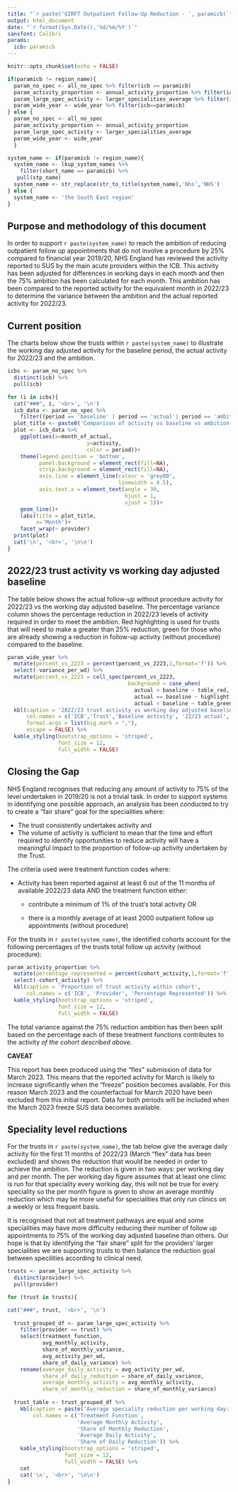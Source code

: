 ```yaml
---
title: "`r paste('GIRFT Outpatient Follow-Up Reduction - ', paramicb)`"
output: html_document
date: "`r format(Sys.Date(),'%d/%m/%Y')`"
sansfont: Calibri   
params: 
  icb: paramicb
---
```


```r
knitr::opts_chunk$set(echo = FALSE)

if(paramicb != region_name){
  param_no_spec <- all_no_spec %>% filter(icb == paramicb)
  param_activity_proportion <- annual_activity_proportion %>% filter(icb == paramicb)
  param_large_spec_activity <- larger_specialities_average %>% filter(icb==paramicb)
  param_wide_year <- wide_year %>% filter(icb==paramicb)
} else {
  param_no_spec <- all_no_spec
  param_activity_proportion <- annual_activity_proportion
  param_large_spec_activity <- larger_specialities_average
  param_wide_year <- wide_year
  }

system_name <- if(paramicb != region_name){
  system_name <- lkup_system_names %>% 
    filter(short_name == paramicb) %>% 
   pull(stp_name)
  system_name <- str_replace(str_to_title(system_name),'Nhs','NHS')
} else {
  system_name <- 'the South East region'
} 

```

## Purpose and methodology of this document

In order to support `r paste(system_name)` to reach the ambition of reducing outpatient follow up appointments that do not involve a procedure by 25% compared to financial year 2019/20, NHS England has reviewed the activity reported to SUS by the main acute providers within the ICB. This activity has been adjusted for differences in working days in each month and then the 75% ambition has been calculated for each month. This ambition has been compared to the reported activity for the equivalent month in 2022/23 to determine the variance between the ambition and the actual reported activity for 2022/23. 

## Current position {.tabset .tabset-pills}

The charts below show the trusts within `r paste(system_name)` to illustrate the working day adjusted activity for the baseline period, the actual activity for 2022/23 and the ambition. 

```r
icbs <- param_no_spec %>% 
  distinct(icb) %>% 
  pull(icb)

for (i in icbs){
  cat("###", i, '<br>', '\n')
  icb_data <- param_no_spec %>% 
    filter((period == 'baseline' | period == 'actual'| period == 'ambition')& icb==i)
  plot_title <- paste0('Comparison of activity vs baseline vs ambition for ',i,' ICB providers') 
  plot <- icb_data %>% 
    ggplot(aes(x=month_of_actual,
                         y=activity,
                         color = period))+
    theme(legend.position = 'bottom',
          panel.background = element_rect(fill=NA),
          strip.background = element_rect(fill=NA),
          axis.line = element_line(colour = 'grey80',
                                   linewidth = 0.5),
          axis.text.x = element_text(angle = 30, 
                                     hjust = 1,
                                     vjust = 1))+
    geom_line()+
    labs(title = plot_title,
         x='Month')+
    facet_wrap(~ provider)
  print(plot)
  cat('\n', '<br>', '\n\n')
}

```

## 2022/23 trust activity vs working day adjusted baseline

The table below shows the actual follow-up without procedure activity for 2022/23 vs the working day adjusted baseline. The percentage variance column shows the percentage reduction in 2022/23 levels of activity required in order to meet the ambition. Red highlighting is used for trusts that will need to make a greater than 25% reduction, green for those who are already showing a reduction in follow-up activity (without procedure) compared to the baseline.

```r
param_wide_year %>% 
  mutate(percent_vs_2223 = percent(percent_vs_2223,1,format='f')) %>% 
  select(-variance_per_wd) %>% 
  mutate(percent_vs_2223 = cell_spec(percent_vs_2223,
                                      background = case_when(
                                        actual > baseline ~ table_red,
                                        actual == baseline ~ highlight,
                                        actual < baseline ~ table_green))) %>% 
  kbl(caption = '2022/23 trust activity vs working day adjusted baseline',
      col.names = c('ICB','Trust','Baseline activity', '22/23 actual', 'Ambition', 'Variance','Percentage Variance'),
      format.args = list(big.mark = ","),
      escape = FALSE) %>%
  kable_styling(bootstrap_options = 'striped',
                font_size = 12,
                full_width = FALSE)
```
## Closing the Gap

NHS England recognises that reducing any amount of activity to 75% of the level undertaken in 2019/20 is not a trivial task. In order to support systems in identifying one possible approach, an analysis has been conducted to try to create a "fair share" goal for the specialities where:

* The trust consistently undertakes activity and 
* The volume of activity is sufficient to mean that the time and effort required to identify opportunities to reduce activity will have a meaningful impact to the proportion of follow-up activity undertaken by the Trust.  

The criteria used were treatment function codes where:

* Activity has been reported against at least 6 out of the 11 months of available 2022/23 data AND the treatment function either:

  + contribute a minimum of 1% of the trust's total activity OR
  
  + there is a monthly average of at least 2000 outpatient follow up appointments (without procedure)
  
For the trusts in `r paste(system_name)`, the identified cohorts account for the following percentages of the trusts total follow up activity (without procedure):

```r
param_activity_proportion %>% 
  mutate(percentage_represented = percent(cohort_activity,1,format='f')) %>% 
  select(-cohort_activity) %>% 
  kbl(caption = 'Proportion of trust activity within cohort',
      col.names = c('ICB', 'Provider', 'Percentage Represented')) %>%
  kable_styling(bootstrap_options = 'striped',
                font_size = 12,
                full_width = FALSE)
```
The total variance against the 75% reduction ambition has then been split based on the percentage each of these treatment functions contributes to the activity *of the cohort described above*.

**CAVEAT**

This report has been produced using the "flex" submission of data for March 2023. This means that the reported activity for March is likely to increase significantly when the "freeze" position becomes available. For this reason March 2023 and the counterfactual for March 2020 have been excluded from this initial report. Data for both periods will be included when the March 2023 freeze SUS data becomes available.

## Speciality level reductions {.tabset .tabset-pills}

For the trusts in `r paste(system_name)`, the tab below give the average daily activity for the first 11 months of 2022/23 (March "flex" data has been excluded) and shows the reduction that would be needed in order to achieve the ambition. The reduction is given in two ways: per working day and per month. The per working day figure assumes that at least one clinic is run for that speciality every working day, this will not be true for every speciality so the per month figure is given to show an average monthly reduction which may be more useful for specialities that only run clinics on a weekly or less frequent basis.

It is recognised that not all treatment pathways are equal and some specialities may have more difficulty reducing their number of follow up appointments to 75% of the working day adjusted baseline than others. Our hope is that by identifying the "fair share" split for the providers' larger specialities we are supporting trusts to then balance the reduction goal between specilities according to clinical need.

```r
trusts <- param_large_spec_activity %>% 
  distinct(provider) %>% 
  pull(provider)

for (trust in trusts){

cat("###", trust, '<br>', '\n')
  
  trust_grouped_df <- param_large_spec_activity %>% 
    filter(provider == trust) %>%
    select(treatment_function,
           avg_monthly_activity,
           share_of_monthly_variance,
           avg_activity_per_wd,
           share_of_daily_variance) %>% 
    rename(average_daily_activity = avg_activity_per_wd,
           share_of_daily_reduction = share_of_daily_variance,
           average_monthly_activity = avg_monthly_activity,
           share_of_monthly_reduction = share_of_monthly_variance)
  
  trust_table <- trust_grouped_df %>% 
    kbl(caption = paste('Average speciality reduction per working day: ',trust),
        col.names = c('Treatment Function', 
                      'Average Monthly Activity', 
                      'Share of Monthly Reduction',
                      'Average Daily Activity',
                      'Share of Daily Reduction')) %>% 
    kable_styling(bootstrap_options = 'striped',
                  font_size = 12,
                  full_width = FALSE) %>% 
    cat
    cat('\n', '<br>', '\n\n')
}
```


